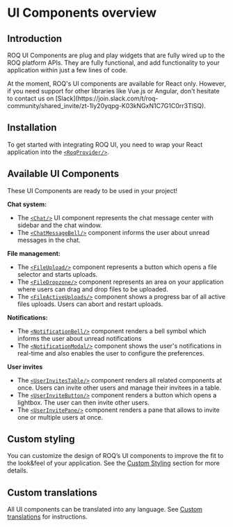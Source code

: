 
# UI Components overview

## Introduction

ROQ UI Components are plug and play widgets that are fully wired up to the ROQ platform APIs.
They are fully functional, and add functionality to your application within just a few lines of code.

<Callout type="info" emoji="ℹ️">
  At the moment, ROQ's UI components are available for React only. However, if you need support for other libraries 
like Vue.js or Angular, don't hesitate to contact us on [Slack](https://join.slack.com/t/roq-community/shared_invite/zt-1ly20yqpg-K03kNGxN1C7G1C0rr3TlSQ).
</Callout>

## Installation

To get started with integrating ROQ UI, you need to wrap your React application into
the [`<RoqProvider/>`](/development-guides/roq-provider).

## Available UI Components

These UI Components are ready to be used in your project!

**Chat system:**

* The [`<Chat/>`](/chat/chat) UI component represents the chat message center with sidebar and the chat window.
* The [`<ChatMessageBell/>`](/chat/chat-message-bell) component informs the user about unread messages in the chat.

**File management:**

* The [`<FileUpload/>`](/files/ui-components#fileupload) component represents a button which opens a file selector and starts
  uploads.
* The [`<FileDropzone/>`](/files/ui-components#filedropzone) component represents an area on your application where users can drag
  and drop files to be uploaded.
* The [`<FileActiveUploads/>`](/files/ui-components#fileactiveuploads) component shows a progress bar of all active files uploads.
  Users can abort and restart uploads.

**Notifications:**

* The [`<NotificationBell/>`](/notifications/notification-bell) component renders a bell symbol which informs the
  user about unread notifications
* The [`<NotificationModal/>`](/notifications/notification-modal) component shows the user's notifications in real-time
  and also enables the user to configure the preferences.

**User invites**

* The [`<UserInvitesTable/>`](/user-invites/user-invites-table) component renders all related components at once. Users
  can invite other users and manage their invitees in a table.
* The [`<UserInviteButton/>`](/user-invites/user-invite-button) component renders a button which opens a lightbox. The user can then invite other users.
* The [`<UserInvitePane/>`](/user-invites/user-invite-pane) component renders a pane that allows to invite one or multiple users at once.

## Custom styling

You can customize the design of ROQ’s UI components to improve the fit to the look&feel of your application. See the
[Custom Styling](/development-guides/custom-styling) section for more details.

## Custom translations

All UI components can be translated into any language.
See [Custom translations](/translations/custom-translations) for instructions.